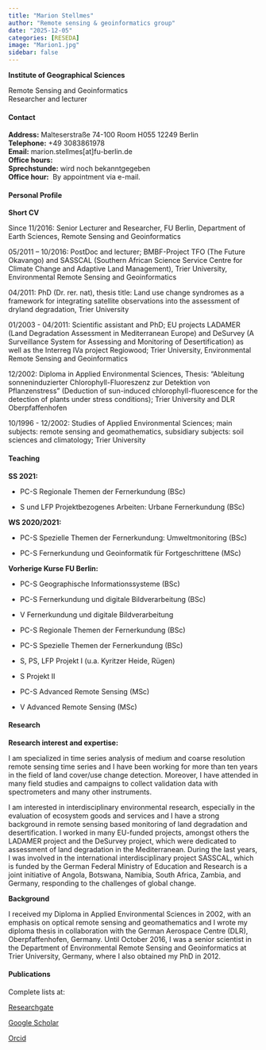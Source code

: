 ---
title: "Marion Stellmes"
author: "Remote sensing & geoinformatics group"
date: "2025-12-05"
categories: [RESEDA]
image: "Marion1.jpg"
sidebar: false
---

**Institute of Geographical Sciences**\

Remote Sensing and Geoinformatics\
Researcher and lecturer

::: panel-tabset
#### Contact

**Address:** Malteserstraße 74-100 Room H055 12249 Berlin\
**Telephone:** +49 3083861978\
**Email:** marion.stellmes\[at\]fu-berlin.de\
**Office hours:**\
**Sprechstunde:** wird noch bekanntgegeben\
**Office hour:**  By appointment via e-mail. \

#### Personal Profile

**Short CV**

Since 11/2016: Senior Lecturer and Researcher, FU Berlin, Department of Earth Sciences, Remote Sensing and Geoinformatics

05/2011 – 10/2016: PostDoc and lecturer; BMBF-Project TFO (The Future Okavango) and SASSCAL (Southern African Science Service Centre for Climate Change and Adaptive Land Management), Trier University, Environmental Remote Sensing and Geoinformatics

04/2011: PhD (Dr. rer. nat), thesis title: Land use change syndromes as a framework for integrating satellite observations into the assessment of dryland degradation, Trier University

01/2003 - 04/2011: Scientific assistant and PhD; EU projects LADAMER (Land Degradation Assessment in Mediterranean Europe) and DeSurvey (A Surveillance System for Assessing and Monitoring of Desertification) as well as the Interreg IVa project Regiowood; Trier University, Environmental Remote Sensing and Geoinformatics

12/2002: Diploma in Applied Environmental Sciences, Thesis: “Ableitung sonneninduzierter Chlorophyll-Fluoreszenz zur Detektion von Pflanzenstress” (Deduction of sun-induced chlorophyll-fluorescence for the detection of plants under stress conditions); Trier University and DLR Oberpfaffenhofen

10/1996 - 12/2002: Studies of Applied Environmental Sciences; main subjects: remote sensing and geomathematics, subsidiary subjects: soil sciences and climatology; Trier University

#### Teaching

**SS 2021:**

-   PC-S Regionale Themen der Fernerkundung (BSc)

-   S und LFP Projektbezogenes Arbeiten: Urbane Fernerkundung (BSc)

**WS 2020/2021:**

-   PC-S Spezielle Themen der Fernerkundung: Umweltmonitoring (BSc)

-   PC-S Fernerkundung und Geoinformatik für Fortgeschrittene (MSc)

**Vorherige Kurse FU Berlin:**\

-   PC-S Geographische Informationssysteme (BSc)

-   PC-S Fernerkundung und digitale Bildverarbeitung (BSc)

-   V Fernerkundung und digitale Bildverarbeitung 

-   PC-S Regionale Themen der Fernerkundung (BSc) 

-   PC-S Spezielle Themen der Fernerkundung (BSc) 

-   S, PS, LFP Projekt I (u.a. Kyritzer Heide, Rügen) 

-   S Projekt II 

-   PC-S Advanced Remote Sensing (MSc) 

-   V Advanced Remote Sensing (MSc)

#### Research

**Research interest and expertise:**

I am specialized in time series analysis of medium and coarse resolution remote sensing time series and I have been working for more than ten years in the field of land cover/use change detection. Moreover, I have attended in many field studies and campaigns to collect validation data with spectrometers and many other instruments.

I am interested in interdisciplinary environmental research, especially in the evaluation of ecosystem goods and services and I have a strong background in remote sensing based monitoring of land degradation and desertification. I worked in many EU-funded projects, amongst others the LADAMER project and the DeSurvey project, which were dedicated to assessment of land degradation in the Mediterranean. During the last years, I was involved in the international interdisciplinary project SASSCAL, which is funded by the German Federal Ministry of Education and Research is a joint initiative of Angola, Botswana, Namibia, South Africa, Zambia, and Germany, responding to the challenges of global change.

**Background**

I received my Diploma in Applied Environmental Sciences in 2002, with an emphasis on optical remote sensing and geomathematics and I wrote my diploma thesis in collaboration with the German Aerospace Centre (DLR), Oberpfaffenhofen, Germany. Until October 2016, I was a senior scientist in the Department of Environmental Remote Sensing and Geoinformatics at Trier University, Germany, where I also obtained my PhD in 2012.

#### Publications

Complete lists at:

[Researchgate](https://www.researchgate.net/profile/Marion-Stellmes)\

[Google Scholar](https://scholar.google.de/citations?user=ODMRtfgAAAAJ&hl=de)\

[Orcid](https://orcid.org/0000-0001-7325-6152)\
:::
